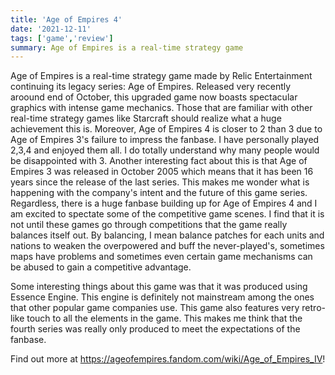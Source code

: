 ```yaml
---
title: 'Age of Empires 4'
date: '2021-12-11'
tags: ['game','review']
summary: Age of Empires is a real-time strategy game 
---
```


Age of Empires is a real-time strategy game made by Relic Entertainment continuing its legacy series: Age of Empires. Released very recently aroound end of October, this upgraded game now boasts spectacular graphics with intense game mechanics. Those that are familiar with other real-time strategy games like Starcraft should realize what a huge achievement this is.
Moreover, Age of Empires 4 is closer to 2 than 3 due to Age of Empires 3's failure to impress the fanbase. I have personally played 2,3,4 and enjoyed them all. I do totally understand why many people would be disappointed with 3.
Another interesting fact about this is that Age of Empires 3 was released in October 2005 which means that it has been 16 years since the release of the last series. This makes me wonder what is happening with the company's intent and the future of this game series. 
Regardless, there is a huge fanbase building up for Age of Empires 4 and I am excited to spectate some of the competitive game scenes. I find that it is not until these games go through competitions that the game really balances itself out. By balancing, I mean balance patches for each units and nations to weaken the overpowered and buff the never-played's, sometimes maps have problems and sometimes even certain game mechanisms can be abused to gain a competitive advantage.
  
Some interesting things about this game was that it was produced using Essence Engine. This engine is definitely not mainstream among the ones that other popular game companies use. This game also features very retro-like touch to all the elements in the game. This makes me think that the fourth series was really only produced to meet the expectations of the fanbase.
  
Find out more at https://ageofempires.fandom.com/wiki/Age_of_Empires_IV!